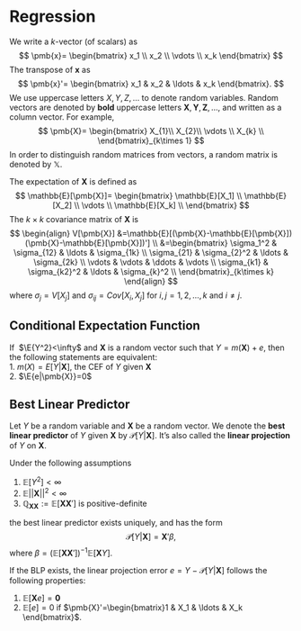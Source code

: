 # Regression
We write a $k$-vector (of scalars) as
$$
\pmb{x}=
\begin{bmatrix}
x_1 \\
x_2 \\
\vdots \\
x_k
\end{bmatrix}
$$
The transpose of $\pmb{x}$ as
$$
\pmb{x}'=
\begin{bmatrix}
x_1 & x_2 & \ldots & x_k
\end{bmatrix}.
$$
We use uppercase letters $X,Y,Z,\ldots$ to denote random variables. Random vectors are denoted by **bold** uppercase letters $\pmb{X},\pmb{Y},\pmb{Z},\ldots$, and written as a column vector. For example, $$
\pmb{X}=
\begin{bmatrix}
X_{1}\\
X_{2}\\
\vdots \\
X_{k} \\
\end{bmatrix}_{k\times 1}
$$
In order to distinguish random matrices from vectors, a random matrix is denoted by $\mathbb{X}$.

The expectation of $\pmb{X}$ is defined as
$$
\mathbb{E}[\pmb{X}]=
\begin{bmatrix}
\mathbb{E}[X_1] \\
\mathbb{E}[X_2] \\
\vdots \\
\mathbb{E}[X_k] \\
\end{bmatrix}
$$
The $k\times k$ covariance matrix of $\pmb{X}$ is 
$$
\begin{align}
V[\pmb{X}] &=\mathbb{E}[(\pmb{X}-\mathbb{E}[\pmb{X}])(\pmb{X}-\mathbb{E}[\pmb{X}])'] \\
&=\begin{bmatrix}
\sigma_1^2 & \sigma_{12} & \ldots & \sigma_{1k} \\
\sigma_{21} & \sigma_{2}^2 & \ldots & \sigma_{2k} \\
\vdots & \vdots & \ddots & \vdots \\
\sigma_{k1} & \sigma_{k2}^2 & \ldots & \sigma_{k}^2 \\
\end{bmatrix}_{k\times k}
\end{align}
$$
where $\sigma_j=V[X_j]$ and $\sigma_{ij}=Cov[X_i,X_j]$ for $i,j=1,2,\ldots,k$ and $i\neq j$.

## Conditional Expectation Function
:::{.theorem}
If \ $\E{Y^2}<\infty$ and $\pmb{X}$ is a random vector such that $Y=m(\pmb{X})+e$, then the following statements are equivalent:  
1. $m(X)=E[Y|\pmb{X}]$, the CEF of $Y$ given $\pmb{X}$   
2. $\E{e|\pmb{X}}=0$
:::

## Best Linear Predictor
Let $Y$ be a random variable and $\pmb{X}$ be a random vector. We denote the **best linear predictor** of $Y$ given $\pmb{X}$ by $\mathscr{P}[Y|\pmb{X}]$. It's also called the **linear projection** of $Y$ on $\pmb{X}$. 

::: {.theorem name="Best Linear Predictor"}
Under the following assumptions

1. $\mathbb{E}\left[Y^2\right]<\infty$
2. $\mathbb{E}||\pmb{X}||^2<\infty$
3. $\mathbb{Q}_{\pmb{XX}}:=\mathbb{E}\left[\pmb{X}\pmb{X}'\right]$ is positive-definite

the best linear predictor exists uniquely, and has the form
$$
\mathscr{P}[Y|\pmb{X}]=\pmb{X}'\beta,
$$
where $\beta=\left(\mathbb{E}[\pmb{X}\pmb{X}']\right)^{-1}\mathbb{E}[\pmb{X}Y]$.
:::

::: {.theorem  #blperror name="Best Linear Predictor Error"}
If the BLP exists, the linear projection error $e=Y-\mathscr{P}[Y|\pmb{X}]$ follows the following properties:

1. $\mathbb{E}[\pmb{X}e]=\pmb{0}$
2. $\mathbb{E}[e]=0$ if 
$\pmb{X}'=\begin{bmatrix}1 & X_1 & \ldots & X_k \end{bmatrix}$.
:::
